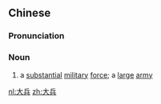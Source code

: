 ==Chinese==
{{zh-forms}}

===Pronunciation===
{{zh-pron
|m=dàbīng
|c=daai6 bing1
|mn=tōa-peng
|cat=n
}}

===Noun===
{{zh-noun}}

# {{lb|zh|literary}} a [[substantial]] [[military]] [[force]]; a [[large]] [[army]]

[[nl:大兵]]
[[zh:大兵]]